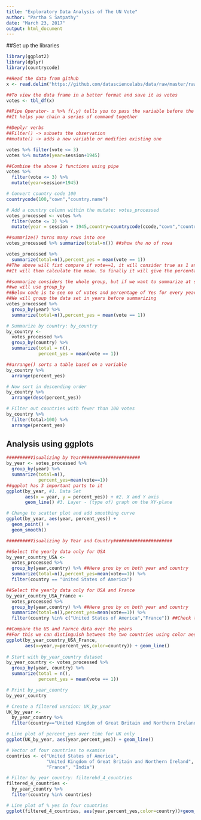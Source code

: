 ```yaml
---
title: "Exploratory Data Analysis of The UN Vote"
author: "Partha S Satpathy"
date: "March 23, 2017"
output: html_document
---
```


##Set up the libraries
```r
library(ggplot2)
library(dplyr)
library(countrycode)
```

```r
##Read the data from github
x <- read.delim("https://github.com/datasciencelabs/data/raw/master/rawvotingdata13.tab")

##To view the data frame in a better format and save it as votes
votes <- tbl_df(x)
```

```r
##Pipe Operator- x %>% f(,y) tells you to pass the variable before the operator to the fuction f(x,y)
##It helps you chain a series of command together

##Deplyr verbs
##Filter() -> subsets the observation
##mutate() -> adds a new variable or modifies existing one

votes %>% filter(vote <= 3)
votes %>% mutate(year=session+1945)

##Combine the above 2 functions using pipe
votes %>%
  filter(vote <= 3) %>%
  mutate(year=session+1945)

# Convert country code 100
countrycode(100,"cown","country.name")

# Add a country column within the mutate: votes_processed
votes_processed <- votes %>%
  filter(vote <= 3) %>%
  mutate(year = session + 1945,country=countrycode(ccode,"cown","country.name"))

##summrize() turns many rows into one
votes_processed %>% summarize(total=n()) ##show the no of rowa

votes_processed %>%
  summarize(total=n(),percent_yes = mean(vote == 1))
##The above will fist compare if vote==1, it will consider true as 1 and false as 0,
##It will then calculate the mean. So finally it will give the percentages of yes

##summarize considers the whole group, but if we want to summarize at sub group levels
##we will use group_by
##Below code is to see no of votes and percentage of Yes for every year
##We will group the data set in years before summarizing
votes_processed %>%
  group_by(year) %>%
  summarize(total=n(),percent_yes = mean(vote == 1))

# Summarize by country: by_country
by_country <-
  votes_processed %>%
  group_by(country) %>%
  summarize(total = n(),
            percent_yes = mean(vote == 1))

##arrange() sorts a table based on a variable
by_country %>% 
  arrange(percent_yes)

# Now sort in descending order
by_country %>%
  arrange(desc(percent_yes))

# Filter out countries with fewer than 100 votes
by_country %>%
  filter(total>100) %>%
  arrange(percent_yes)

```

## Analysis using ggplots

```r
#########Visualizing by Year######################
by_year <- votes_processed %>% 
  group_by(year) %>% 
  summarize(total=n(),
            percent_yes=mean(vote==1))
##ggplot has 3 important parts to it
ggplot(by_year, #1. Data Set
       aes(x = year, y = percent_yes)) + #2. X and Y axis
       geom_line() #3. Layer - (type of) graph on the XY-plane

# Change to scatter plot and add smoothing curve
ggplot(by_year, aes(year, percent_yes)) +
  geom_point() +
  geom_smooth()

#########Visualizing by Year and Country######################

##Select the yearly data only for USA
by_year_country_USA <-
  votes_processed %>%
  group_by(year,country) %>% ##Here grou by on both year and country
  summarize(total=n(),percent_yes=mean(vote==1)) %>%
  filter(country == "United States of America")

##Select the yearly data only for USA and France
by_year_country_USA_France <-
  votes_processed %>%
  group_by(year,country) %>% ##Here grou by on both year and country
  summarize(total=n(),percent_yes=mean(vote==1)) %>%
  filter(country %in% c("United States of America","France")) ##Check the %in% for multiple selection

##Compare the US and Farnce data over the years
##For this we can distinguish between the two countries using color aesthetic
ggplot(by_year_country_USA_France,
       aes(x=year,y=percent_yes,color=country)) + geom_line()
       
# Start with by_year_country dataset
by_year_country <- votes_processed %>%
  group_by(year, country) %>%
  summarize(total = n(),
            percent_yes = mean(vote == 1))

# Print by_year_country
by_year_country

# Create a filtered version: UK_by_year
UK_by_year <-
  by_year_country %>%
  filter(country=="United Kingdom of Great Britain and Northern Ireland")

# Line plot of percent_yes over time for UK only
ggplot(UK_by_year, aes(year,percent_yes)) + geom_line()

# Vector of four countries to examine
countries <- c("United States of America",
               "United Kingdom of Great Britain and Northern Ireland",
               "France", "India")

# Filter by_year_country: filterebd_4_countries
filtered_4_countries <-
  by_year_country %>%
  filter(country %in% countries)

# Line plot of % yes in four countries
ggplot(filtered_4_countries, aes(year,percent_yes,color=country))+geom_line()


```



